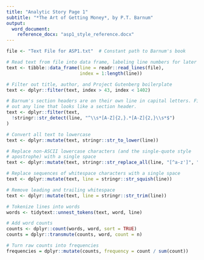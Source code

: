 ```yaml
---
title: "Analytic Story Page 1"
subtitle: "*The Art of Getting Money*, by P.T. Barnum"
output: 
  word_document:
    reference_docx: "asp1_style_reference.docx"
---
```


```R
file <- "Text File for ASP1.txt"  # Constant path to Barnum's book

# Read text from file into data frame, labeling line numbers for later use
text <- tibble::data_frame(line = readr::read_lines(file),
                           index = 1:length(line))

# Filter out title, author, and Project Gutenberg boilerplate
text <- dplyr::filter(text, index > 43, index < 1402)

# Barnum's section headers are on their own line in capital letters. Filter
# out any line that looks like a section header.
text <- dplyr::filter(text, 
  !stringr::str_detect(line, "^\\s*[A-Z]{2,}.*[A-Z]{2,}\\s*$")
)

# Convert all text to lowercase
text <- dplyr::mutate(text, stringr::str_to_lower(line))

# Replace non-ASCII lowercase characters (and the single-quote style
# apostrophe) with a single space
text <- dplyr::mutate(text, stringr::str_replace_all(line, "[^a-z']", " "))

# Replace sequences of whitespace characters with a single space
text <- dplyr::mutate(text, line = stringr::str_squish(line))

# Remove leading and trailing whitespace
text <- dplyr::mutate(text, line = stringr::str_trim(line))

# Tokenize lines into words
words <- tidytext::unnest_tokens(text, word, line)

# Add word counts
counts <- dplyr::count(words, word, sort = TRUE)
counts = dplyr::transmute(counts, word, count = n)

# Turn raw counts into frequencies
frequencies = dplyr::mutate(counts, frequency = count / sum(count))
```
